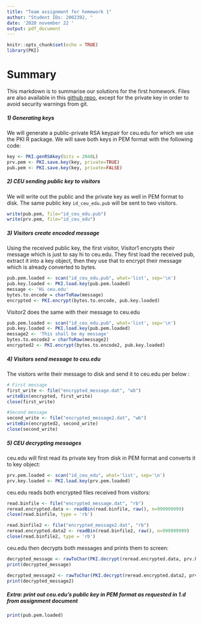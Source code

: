 ```yaml
---
title: "Team assignment for homework 1"
author: "Student IDs: 2002392, "
date: '2020 november 22 '
output: pdf_document
---
```


```r
knitr::opts_chunk$set(echo = TRUE)
library(PKI)
```

# Summary

This markdown is to summarise our solutions for the first homework. Files are also available in this [github repo](https://github.com/zsomborh/ba_de3/tree/main/HW1), except for the private key in order to avoid security warnings from git.

##### 1) Generating keys

We will generate a public-private RSA keypair for ceu.edu for which we use the PKI R package. We will save both keys in PEM format with the following code: 

```r
key <- PKI.genRSAkey(bits = 2048L)
prv.pem <- PKI.save.key(key, private=TRUE)
pub.pem <- PKI.save.key(key, private=FALSE)
```

##### 2) CEU sending public key to visitors 

We will write out the public and the private key as well in PEM format to disk. The same public key `id_ceu_edu.pub` will be sent to two visitors.

```r
write(pub.pem, file="id_ceu_edu.pub")
write(prv.pem, file="id_ceu_edu")
```

##### 3) Visitors create encoded message 

Using the received public key, the first visitor, Visitor1 encrypts their message which is just to say hi to ceu.edu. They first load the received pub, extract it into a key object, then they use that to encrypt their message which is already converted to bytes. 

```r
pub.pem.loaded <- scan("id_ceu_edu.pub", what='list', sep='\n') 
pub.key.loaded <- PKI.load.key(pub.pem.loaded)
message <- 'Hi ceu.edu'
bytes.to.encode = charToRaw(message)
encrypted <- PKI.encrypt(bytes.to.encode, pub.key.loaded)
```

Visitor2 does the same with their message to ceu.edu

```r
pub.pem.loaded <- scan("id_ceu_edu.pub", what='list', sep='\n') 
pub.key.loaded <- PKI.load.key(pub.pem.loaded)
message2 <- 'This shall be my message'
bytes.to.encode2 = charToRaw(message2)
encrypted2 <- PKI.encrypt(bytes.to.encode2, pub.key.loaded)
```

##### 4) Visitors send message to ceu.edu 

The visitors write their message to disk and send it to ceu.edu per below :

```r
# First message
first_write <- file("encrypted_message.dat", "wb")
writeBin(encrypted, first_write)
close(first_write)

#Second message
second_write <- file("encrypted_message2.dat", "wb")
writeBin(encrypted2, second_write)
close(second_write)
```

##### 5) CEU decrypting messages

ceu.edu will first read its private key from disk in PEM format and converts it to key object: 
```r
prv.pem.loaded <- scan("id_ceu_edu", what='list', sep='\n') 
prv.key.loaded <- PKI.load.key(prv.pem.loaded)
```
ceu.edu reads both encrypted files received from visitors: 
```r
read.binfile <- file("encrypted_message.dat", "rb")
reread.encrypted.data <- readBin(read.binfile, raw(), n=999999999) 
close(read.binfile, type = 'rb')

read.binfile2 <- file("encrypted_message2.dat", "rb")
reread.encrypted.data2 <- readBin(read.binfile2, raw(), n=999999999) 
close(read.binfile2, type = 'rb')
```
ceu.edu then decrypts both messages and prints them to screen: 
```r
decrypted_message <- rawToChar(PKI.decrypt(reread.encrypted.data, prv.key.loaded))
print(decrypted_message)
```

```r
decrypted_message2 <- rawToChar(PKI.decrypt(reread.encrypted.data2, prv.key.loaded))
print(decrypted_message2)
```

##### Extra: print out ceu.edu's public key in PEM format as requested in 1.d from assignment document
```r
print(pub.pem.loaded)
```